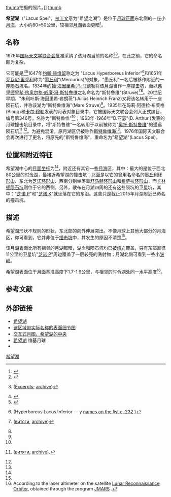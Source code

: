 {{Infobox Lunar mare
|name=希望湖
|image=[[Image:Lacus_Spei_(LRO).png|240px]]
|caption=希望湖，[[月球勘测轨道飞行器|月球勘测轨道飞行器]]拍摄的图像，宽度120公里。
|latitude=43.5
|N_or_S=N
|longitude=65.2
|E_or_W=E
|diameter=80 公里
|eponym=希望湖
}}
{{Location map
| {{Moon}}
| width      = 242
| float      = right
| border     = (none)
| caption    = 希望湖所处[[月球正面|月球正面]]的位置
| alt        = 希望湖的位置
| AlternativeMap =Moon_nearside_LRO_color_mosaic_(bright).png
| mark       = Flashspot.gif
| marksize   = 9
| lat_deg    =61 
| lat_dir    = N
| lon_deg    =121
| lon_dir    = E
}}
[[image:Lacus-spei-clem1.jpg|thumb]]拍摄的照片。]]
[[image:Lacus_Spei_-_LROC_-_WAC.JPG|thumb]]

'''希望湖'''（"Lacus Spei"，[[拉丁文|拉丁文]]意为“希望之湖”）是位于[[月球正面|月球正面]]东北侧的一座小[[月海|月海]]，大小约80×50公里，较相邻[[月湖|月湖]]表面更暗<ref name=Wood_2004_lpod>{{cite web
 |url         = http://www2.lpod.org/wiki/April_5,_2010
 |title       = Hopelessly Ignored
 |author      = Chuck Wood
 |publisher   = lpod.org
 |date        = 2010-04-05
 |accessdate  = 2015-07-07
 |archiveurl  = https://archive.is/20150706214049/http://www2.lpod.org/wiki/April_5,_2010
 |archivedate = 2015-07-06
 |deadurl     = no
}}</ref>。

==名称==
1976年[[国际天文学联合会|国际天文学联合会]]批准采纳了该月湖当前的名称<ref name=gazetteer>{{cite web
 |url         = http://planetarynames.wr.usgs.gov/Feature/3218
 |title       = Lacus Spei
 |work        = Gazetteer of Planetary Nomenclature
 |publisher   = International Astronomical Union (IAU) Working Group for Planetary System Nomenclature (WGPSN)
 |date        = 2010-10-17
 |accessdate  = 2015-06-17
 |archiveurl  = https://www.webcitation.org/67QfpxTc5?url=http://planetarynames.wr.usgs.gov/Feature/3218?__fsk=-1691416962
 |archivedate = 2012-05-05
 |deadurl     = no
}}</ref><ref name=Transactions_16B_1977>{{cite book
 |title     =Transactions of the IAU: volume XVIB (Proceedings of the 16th General Assembly of the IAU)
 |url     =https://archive.org/details/proceedingsofsix0016inte
 |author    =E. Müller & A. Jappel
 |publisher =D. Reidel Publishing Company
 |date      =1977
 |isbn      =90-277-0836-3
 |pages     =[https://archive.org/details/proceedingsofsix0016inte/page/350 350]
}} ([http://the-moon.wikispaces.com/IAU+Transactions+XVIB Excerpts]; [https://www.webcitation.org/6YikpDLY0?url=http://the-moon.wikispaces.com/IAU+Transactions+XVIB?responseToken=097721a1578f7ec5452abd642e5fcf3ff archive])</ref>，在此之前，它的命名颇为复杂。

它可能是<ref name=Whitaker_2003_Hevelius>{{cite book
 |title      =Mapping and Naming the Moon: A History of Lunar Cartography and Nomenclature
 |author     =Whitaker E. A.
 |publisher  =Cambridge University Press
 |date       =2003
 |isbn       =9780521544146
 |url        =http://books.google.com/books?id=aV1i27jDYL8C&pg=PA205&dq=Spei
 |pages      =205
 |bibcode    =2003mnm..book.....W
}}</ref><ref name=Whitaker_2003_Riccioli>{{cite book
 |title      =Mapping and Naming the Moon: A History of Lunar Cartography and Nomenclature
 |author     =Whitaker E. A.
 |publisher  =Cambridge University Press
 |date       =2003
 |isbn       =9780521544146
 |url        =http://books.google.com/books?id=aV1i27jDYL8C&pg=PA213&dq=Spei
 |pages      =213
 |bibcode    =2003mnm..book.....W
}}</ref>1647年[[约翰·赫维留|约翰·赫维留]]称之为 "Lacus Hyperboreus Inferior"<ref name=Hevelius_1647>{{cite book
 |author       = [[约翰·赫维留|Hevelius J.]]
 |title        = Selenographia sive Lunae descriptio
 |publisher    = [[格但斯克|Gedani]]
 |edition      = Hünefeld
 |date         = 1647
 |pages        = 226–227, 232
 |doi          = 10.3931/e-rara-238
 |url          = http://www.e-rara.ch/zut/content/pageview/160524
 |access-date  = 2016-04-21
 |archive-date = 2018-06-30
 |archive-url  = https://web.archive.org/web/20180630104913/https://www.e-rara.ch/zut/content/pageview/160524
 |dead-url     = no
}}(Hyperboreus Lacus Inferior — у [http://www.e-rara.ch/zut/content/pageview/160531 names on the list с. 232] {{Wayback|url=http://www.e-rara.ch/zut/content/pageview/160531 |date=20150211123950 }})</ref>和1651年[[乔瓦尼·巴蒂斯塔·里乔利|乔瓦尼·里乔利]]称为"[[墨丘利|墨丘利]]"(Mercurius)的对象，"墨丘利"一名后被移作附近的一座[[陨石坑|陨石坑]]名。1834年[[约翰·海因里希·冯·马德勒|约翰·海因里希·冯·马德勒]]将该[[月湖|月湖]]当作一座[[撞击坑|撞击坑]]，而以[[瓦西里·雅可夫列维奇·斯特鲁维|弗里德里希·格奥尔格·威廉·冯·斯特鲁维]]之名命名为"斯特鲁维"(Struve)<ref name=Blagg_1935>{{cite book
 |title    =Named Lunar Formations
 |author   =Blagg M. A., Muller K., Wesley W. H., Saunder S. A., Franz J. H. G., IAU.
 |date     =1935
 |location =London
 |publisher=P. Lund, Humphries & Co. Ltd.
 |bibcode  =1935nlf..book.....B
 |pages    =14, 72
}}([http://the-moon.wikispaces.com/Named+Lunar+Formations+Text витяги], [https://archive.is/20150305022112/http://the-moon.wikispaces.com/Named+Lunar+Formations+Text?responseToken=083f74e054f4f8321d1b4cf18cc782829 archive])</ref><ref name=Wood_2004_lpod/>。20世纪早期，"朱利叶斯·海因里希·弗朗茨"(Julius Heinrich Franz)又将该名转用于一座陨石坑，并称该湖为"斯特鲁维海"(Mare Struve)<ref name=Wood_2004_lpod/>。1935年在玛莉·阿德拉·布莱格(Blagg)和[[卡尔·穆勒|卡尔·穆勒]]发表的月表对象目录中，它被国际天文联合会列入正式编目，编号第346号，名称为"斯特鲁维"<ref name=Blagg_1935/>；1963年-1966年"D.亚瑟"(D. Arthur )发表的月球撞击坑目录中，将"斯特鲁维"一名转用于以前被称为"[[奥托·斯特鲁维|奥托·斯特鲁维]]"的遥远陨石坑<ref name=Transactions_12B_1966>{{cite book
 |title      =Transactions of the IAU: volume XIIB (Proceedings of the 16th General Assembly of the IAU)
 |author     =J. C. Pecker
 |publisher  =Academic Press
 |date       =1966
 |pages      =202–205
}} ([http://the-moon.wikispaces.com/IAU+Transactions+XIIB витяги], [https://archive.is/20150305012009/http://the-moon.wikispaces.com/IAU+Transactions+XIIB?responseToken=19c87abca591fe2fe5f466b9a60f58a0 archive]).</ref>
<ref name=Blagg_1935/>。为避免混淆，原月湖区仍被称作[[斯特鲁维海|斯特鲁维海]]<ref name=Blagg_1935/>。1976年国际天文联合会再次进行了更名，将原先的"斯特鲁维海"，重命名为"希望湖"(Lacus Spei)。

==位置和附近特征==
希望湖中心的[[月面坐标|月面坐标]]为{{Coord|43.5|N|65.2|E|globe:Moon}}<ref name=gazetteer/>，附近还有其它一些[[月海|月海]]区，其中：最大的是位于西北80公里的[[时湖|时令湖]]，最接近希望湖的撞击坑：北面是以它的曾用名命名的[[墨丘利环形山|墨丘利环形山]]、东北为[[芝诺环形山|芝诺环形山]]、西南分别坐落着[[舒马赫环形山|舒马赫环形山]]和[[穆萨拉环形山|穆萨拉环形山]]，而[[卡林顿陨石坑|卡林顿陨石坑]]则位于它的西侧。另外，散布在月湖四周的还有这些陨坑的卫星坑，其中："[[芝诺环形山|芝诺 P]]"和"[[芝诺环形山|芝诺 K]]"就坐落在它的东沿。这些只是截止2015年月湖附近已命名的撞击坑。

==描述==
希望湖形状不规则的形状，东北部的向外伸展突出。不像月球上其他大部分的月海区，你可看到，它并非位于[[撞击坑|撞击坑]]中，其发生的原因不清楚<ref name=Wood_2004_lpod/>。

该月湖表面比所有相邻的月湖都暗，湖岸和陨石坑均已被[[熔岩|熔岩]]覆盖，只有东部直径11公里的卫星坑"[[芝诺环形山|芝诺 P]]"周边覆盖了一层较亮的溅射物；月湖北侧可看到一些小[[皱岭|皱岭]]。

希望湖表面位于[[月面学|月面]]基准高度下1.7-1.9公里，与相邻的时令湖处同一水平高度<ref name=JMARS>According to the laser altimeter on the satellite [[月球勘测轨道飞行器|Lunar Reconnaissance Orbiter]], obtained through the program [http://jmars.asu.edu JMARS] {{Wayback|url=http://jmars.asu.edu/ |date=20190122103100 }}.</ref>。

==参考文献==
{{reflist}}

== 外部链接 ==
* [http://the-moon.wikispaces.com/Lacus+Spei 希望湖] {{Wayback|url=http://the-moon.wikispaces.com/Lacus+Spei |date=20180530154219 }}
* [http://planetarynames.wr.usgs.gov/images/Lunar/lac_28_wac.pdf 该区域带实际名称的表面细节图] {{Wayback|url=http://planetarynames.wr.usgs.gov/images/Lunar/lac_28_wac.pdf |date=20180530172420 }}
* [http://wms.lroc.asu.edu/lroc?projection=ORTHO&c_lon=65.2&c_lat=43.5&resolution=172.3362838654654&layers=WAC_NEARSIDE_NOSLEW 交互式月图，希望湖的中央] {{Wayback|url=http://wms.lroc.asu.edu/lroc?projection=ORTHO&c_lon=65.2&c_lat=43.5&resolution=172.3362838654654&layers=WAC_NEARSIDE_NOSLEW |date=20150709201825 }}
* [http://the-moon.wikispaces.com/LACUS+SPEI 希望湖] {{Wayback|url=http://the-moon.wikispaces.com/LACUS+SPEI |date=20180530154219 }}维基月球
* {{cite web
 |url         = http://www2.lpod.org/wiki/April_5,_2010
 |title       = 完全忽略
 |author      = Chuck Wood
 |publisher   = lpod.org
 |date        = 2010-04-05
 |archiveurl  = https://archive.is/20150706214049/http://www2.lpod.org/wiki/April_5,_2010
 |archivedate = 2015-07-06
 |deadurl     = no
}}

{{Lunar maria}}

[[Category:月海|希望湖]]